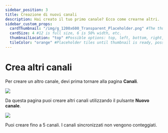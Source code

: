```yaml
---
sidebar_position: 3
title: Creazione di nuovi canali
description: Hai creato il tuo primo canale? Ecco come crearne altri.
sidebar_custom_props:
  cardThumbnail: "/img/g_1200x600_Transparent_Placeholder.png" #The thumbnail on the category card.
  cardSize: 4 #12 is full size, 6 is 50% width, etc.
  thumbnailLocation: "top" #Possible options: top, left, bottom, right, none
  tileColor: "orange" #Placeholder tiles until thumbnail is ready, possible options: blue, cream, darkpurple, lightpurple, mauve, orange, pink, none
---
```


# Crea altri canali

Per creare un altro canale, devi prima tornare alla pagina **Canali**.

![](https://i.imgur.com/A3DEdiT.png)

Da questa pagina puoi creare altri canali utilizzando il pulsante **Nuovo canale**.

![](https://i.imgur.com/xsPm12i.png)

Puoi creare fino a 5 canali. I canali sincronizzati non vengono conteggiati.
